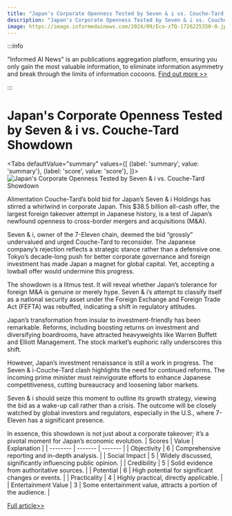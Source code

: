 ```yaml
---
title: "Japan's Corporate Openness Tested by Seven & i vs. Couche-Tard Showdown"
description: "Japan's Corporate Openness Tested by Seven & i vs. Couche-Tard Showdown"
image: https://image.informedainews.com/2024/09/Eco-zTQ-1726225350-0.jpg
---
```



:::info

"Informed AI News" is an publications aggregation platform, ensuring you only gain the most valuable information, to eliminate information asymmetry and break through the limits of information cocoons.  [Find out more >>](/)

:::

# Japan's Corporate Openness Tested by Seven & i vs. Couche-Tard Showdown


<Tabs
	defaultValue="summary"
	values={[
	{label: 'summary', value: 'summary'},
	{label: 'score', value: 'score'},
]}>
<TabItem value="summary">
<img
  src="https://image.informedainews.com/2024/09/Eco-zTQ-1726225350-0.jpg"
  alt="Japan's Corporate Openness Tested by Seven & i vs. Couche-Tard Showdown"
/>



Alimentation Couche-Tard’s bold bid for Japan’s Seven & i Holdings has stirred a whirlwind in corporate Japan. This $38.5 billion all-cash offer, the largest foreign takeover attempt in Japanese history, is a test of Japan’s newfound openness to cross-border mergers and acquisitions (M&A).

Seven & i, owner of the 7-Eleven chain, deemed the bid “grossly” undervalued and urged Couche-Tard to reconsider. The Japanese company’s rejection reflects a strategic stance rather than a defensive one. Tokyo’s decade-long push for better corporate governance and foreign investment has made Japan a magnet for global capital. Yet, accepting a lowball offer would undermine this progress.

The showdown is a litmus test. It will reveal whether Japan’s tolerance for foreign M&A is genuine or merely hype. Seven & i’s attempt to classify itself as a national security asset under the Foreign Exchange and Foreign Trade Act (FEFTA) was rebuffed, indicating a shift in regulatory attitudes.

Japan’s transformation from insular to investment-friendly has been remarkable. Reforms, including boosting returns on investment and diversifying boardrooms, have attracted heavyweights like Warren Buffett and Elliott Management. The stock market’s euphoric rally underscores this shift.

However, Japan’s investment renaissance is still a work in progress. The Seven & i-Couche-Tard clash highlights the need for continued reforms. The incoming prime minister must reinvigorate efforts to enhance Japanese competitiveness, cutting bureaucracy and loosening labor markets.

Seven & i should seize this moment to outline its growth strategy, viewing the bid as a wake-up call rather than a crisis. The outcome will be closely watched by global investors and regulators, especially in the U.S., where 7-Eleven has a significant presence.

In essence, this showdown is not just about a corporate takeover; it’s a pivotal moment for Japan’s economic evolution.
</TabItem>
<TabItem value="score">
	| Scores     | Value   | Explanation |
	| -------- | ------- | ------- |
	| Objectivity  | 6    | Comprehensive reporting and in-depth analysis.    |
	| Social Impact | 5     | Widely discussed, significantly influencing public opinion.    |
	| Credibility    | 5    | Solid evidence from authoritative sources.    |
	| Potential    | 6    | High potential for significant changes or events.    |
	| Practicality    | 4    | Highly practical, directly applicable.    |
	| Entertainment Value    | 3    | Some entertainment value, attracts a portion of the audience.    |
</TabItem>
</Tabs>

[Full article>>](https://asia.nikkei.com/Opinion/Seven-i-vs.-Couche-Tard-showdown-will-test-Japan-Inc.-s-swagger)

